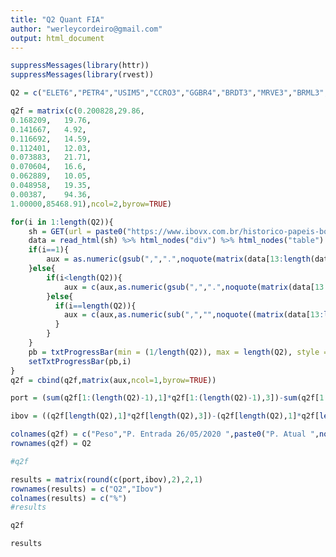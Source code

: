 ```yaml
---
title: "Q2 Quant FIA"
author: "werleycordeiro@gmail.com"
output: html_document
---
```


```r
suppressMessages(library(httr))
suppressMessages(library(rvest))

Q2 = c("ELET6","PETR4","USIM5","CCRO3","GGBR4","BRDT3","MRVE3","BRML3","BBDC4","BTOW3","ibov")

q2f = matrix(c(0.200828,29.86,
0.168209,	19.76,
0.141667,	4.92,
0.116692,	14.59,
0.112401,	12.03,
0.073883,	21.71,
0.070604,	16.6,
0.062889,	10.05,
0.048958,	19.35,
0.00387,	94.36,
1.00000,85468.91),ncol=2,byrow=TRUE)

for(i in 1:length(Q2)){
	sh = GET(url = paste0("https://www.ibovx.com.br/historico-papeis-bovespa.aspx?papel=",Q2[i]))
	data = read_html(sh) %>% html_nodes("div") %>% html_nodes("table") %>% html_nodes("tr") %>% html_nodes("td") %>% html_text()
	if(i==1){
		aux = as.numeric(gsub(",",".",noquote(matrix(data[13:length(data)],ncol=9,byrow=TRUE)[2,4])))
	}else{
		if(i<length(Q2)){
			aux = c(aux,as.numeric(gsub(",",".",noquote(matrix(data[13:length(data)],ncol=9,byrow=TRUE)[2,4]))))
		}else{
		  if(i==length(Q2)){
		    aux = c(aux,as.numeric(sub(",","",noquote((matrix(data[13:length(data)],ncol=7,byrow=TRUE))[2,4])))*1000)
		  }
		}
	}
	pb = txtProgressBar(min = (1/length(Q2)), max = length(Q2), style = 3)
	setTxtProgressBar(pb,i)
}
q2f = cbind(q2f,matrix(aux,ncol=1,byrow=TRUE))

port = (sum(q2f[1:(length(Q2)-1),1]*q2f[1:(length(Q2)-1),3])-sum(q2f[1:(length(Q2)-1),1]*q2f[1:(length(Q2)-1),2]))/sum(q2f[1:(length(Q2)-1),1]*q2f[1:(length(Q2)-1),2])*100

ibov = ((q2f[length(Q2),1]*q2f[length(Q2),3])-(q2f[length(Q2),1]*q2f[length(Q2),2]))/(q2f[length(Q2),1]*q2f[length(Q2),2])*100

colnames(q2f) = c("Peso","P. Entrada 26/05/2020 ",paste0("P. Atual ",noquote((matrix(data[13:length(data)],ncol=7,byrow=TRUE))[2,1])))
rownames(q2f) = Q2

#q2f

results = matrix(round(c(port,ibov),2),2,1)
rownames(results) = c("Q2","Ibov")
colnames(results) = c("%")
#results
```
```r
q2f

results
```